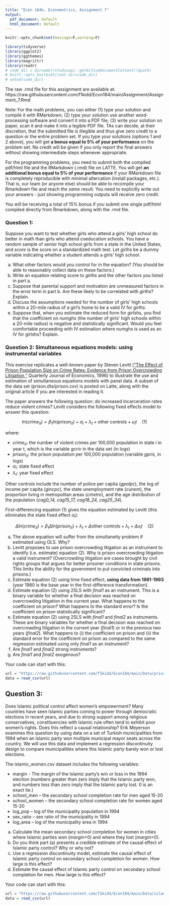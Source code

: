 ```yaml
---
title: "Econ 184b, Econometrics, Assignment 7"
output:
  pdf_document: default
  html_document: default
---
```


```r
knitr::opts_chunk$set(message=F,warning=F)
```

```r
library(tidyverse)
library(ggplot2)
library(ggthemes)
library(magrittr)
library(readr)
# code_dir = dirname(rstudioapi::getActiveDocumentContext()$path)
# knitr::opts_knit$set(root.dir=code_dir)
# setwd(code_dir)
```


The raw .rmd file for this assignment are available at: https://raw.githubusercontent.com/f1kidd/Econ184/main/Assignment/Assignment_7.Rmd

Note: For the math problems, you can either (1) type your solution and compile it with RMarkdown; (2) type your solution use another word-processing software and convert it into a PDF file; (3) write your solution on paper, scan it and make it into a legible PDF file. TAs can decide, at their discretion, that the submitted file is illegible and thus give zero credit to a question or the entire problem set. If you type your solutions (options 1 and 2 above), you will get **a bonus equal to 5% of your performance** on the problem set. No credit will be given if you only report the final answers without showing intermediate steps whenever appropriate. 

For the programming problems, you need to submit both the compiled pdf/html file and the RMarkdown (.rmd) file on LATTE. You will get **an additional bonus equal to 5% of your performance** if your RMarkdown file is completely reproducible with minimal altercation (install packages, etc.). That is, our team (or anyone else) should be able to recompile your Rmarkdown file and reach *the same* result. You need to explicitly write out your answers - just showing programming outputs will receive zero credit. 

You will be receiving a total of 15% bonus if you submit one single pdf/html compiled directly from Rmarkdown, along with the .rmd file. 

### Question 1: 

Suppose you want to test whether girls who attend a girls’ high school do better in math than girls who attend coeducation schools. You have a random sample of senior high school girls from a state in the United States, and *score* is the score on a standardized math test. Let *girlhs* be a dummy variable indicating whether a student attends a girls’ high school.

a. What other factors would you control for in the equation? (You should be able to reasonably collect data on these factors.)
b. Write an equation relating score to *girlhs* and the other factors you listed in part a.
c. Suppose that parental support and motivation are unmeasured factors in the error term in part b. Are these likely to be correlated with *girlhs*? Explain.
d. Discuss the assumptions needed for the number of girls’ high schools within a 20-mile radius of a girl’s home to be a valid IV for *girlhs*.
e. Suppose that, when you estimate the reduced form for *girlshs*, you find that the coefficient on *numghs* (the number of girls’ high schools within a 20-mile radius) is negative and statistically significant. Would you feel comfortable proceeding with IV estimation where numghs is used as an IV for girlshs? Explain.

### Question 2: Simultaneous equations models: using instrumental variables

This exercise replicates a well-known paper by Steven Levitt [("The Effect of Prison Population Size on Crime Rates: Evidence from Prison Overcrowding Litigation,"](https://pricetheory.uchicago.edu/levitt/Papers/LevittTheEffectOfPrison1996.pdf) Quarterly Journal of
Economics, 1996) to illustrate the use and estimation of simultaneous equations models with panel data. A subset of the data set (prison.dta/prison.csv) is posted on Latte, along with the original article if you are interested in reading it.

The paper answers the following question: do increased incarceration rates reduce violent crimes? Levitt considers the following fixed effects model to answer this question:

$$ln(crime_{it}) = \beta_1 ln(prison_{it}) + \alpha_i + \lambda_t + \text{other controls} + u_it \quad (1) $$

where:

* $crime_{it}$: the number of violent crimes per 100,000 population in state i in year t, which is the variable *gcriv* in the data set (in logs)
* $prison_{it}$: the prison population per 100,000 population (variable *gpris*, in logs)
* $\alpha_i$: state fixed effect
* $\lambda_t$: year fixed effect

Other controls include the number of police per capita (*gpolpc*), the log of income per capita (*gincpc*), the state unemployment rate (*cunem*), the proportion living in metropolitan areas (*cmetro*), and the age distribution of the population (*cag0_14, cag15_17, cag18_24, cag25_34*).

First-differencing equation (1) gives the equation estimated by Levitt (this eliminates the state fixed effect $\alpha_i$):

$$\Delta ln(crime_{it}) = \beta_1 \Delta ln(prison_{it}) + \lambda_t + \Delta \text{other controls} + \lambda_t + \Delta u_it \quad (2) $$

a. The above equation will suffer from the simultaneity problem if estimated using OLS. Why?
b. Levitt proposes to use prison overcrowding litigation as an instrument to identify (i.e. estimate) equation (2). Why is prison overcrowding litigation a valid instrument? (Overcrowding litigation are cases brought by civil rights groups that argues for better prisoner conditions in state prisons. This limits the ability for the government to put convicted criminals into prisons.)
c. Estimate equation (2) using time fixed effect, **using data from 1981-1993** (year 1980 is the base year in the first-difference transformation).
d. Estimate equation (2) using 2SLS with *final1* as an instrument. This is a binary variable for whether a final decision was reached on overcrowding litigation in the current year. What happens to the coefficient on prison? What happens to the standard error? Is the coefficient on prison statistically significant?
e. Estimate equation (2) using 2SLS with *final1* and *final2* as instruments. These are binary variables for whether a final decision was reached on overcrowding litigation in the current year (*final1*) or in the previous two years (*final2*). What happens to (i) the coefficient on prison and (ii) the standard error for the coefficient on prison as compared to the same regression estimated using only *final1* as an instrument?
f. Are *final1* and *final2* strong instruments?
g. Are *final1* and *final2* exogenous?

Your code can start with this:
```r
url = "https://raw.githubusercontent.com/f1kidd/Econ184/main/Data/prison.csv"
data = read_csv(url)
```

## Question 3: 
Does Islamic political control affect women’s empowerment? Many countries have seen Islamic parties coming to power through democratic elections in recent years, and due to strong support among religious conservatives, constituencies with Islamic rule often tend to exhibit poor women’s rights. Does this reflect a causal relationship? Erik Meyerson examines this question by using data on a set of Turkish municipalities from 1994 when an Islamic party won multiple municipal mayor seats across the country. We will use this data and implement a regression discontinuity design to compare municipalities where this Islamic party barely won or lost elections.

The islamic_women.csv dataset includes the following variables:

* margin - The margin of the Islamic party’s win or loss in the 1994 election (numbers greater than zero imply that the Islamic party won, and numbers less than zero imply that the Islamic party lost. 0 is an exact tie.)
* school_men – the secondary school completion rate for men aged 15-20
* school_women – the secondary school completion rate for women aged 15-20
* log_pop – log of the municipality population in 1994
* sex_ratio – sex ratio of the municipality in 1994
* log_area – log of the municipality area in 1994

a. Calculate the mean secondary school completion for women in cities where Islamic parties won (*margin*>0) and where they lost (*margin*<0). 
b. Do you think part (a) presents a credible estimate of the causal effect of Islamic party control? Why or why not?
c. Use a regression discontinuity model, estimate the causal effect of Islamic party control on secondary school completion for women. How large is this effect?
d. Estimate the causal effect of Islamic party control on secondary school completion for men. How large is this effect?

Your code can start with this:
```r
url = "https://raw.githubusercontent.com/f1kidd/Econ184/main/Data/islamic_women.csv"
data = read_csv(url)
```


